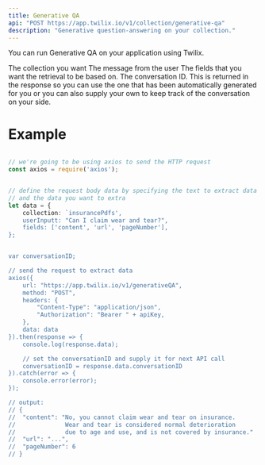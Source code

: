 ```yaml
---
title: Generative QA
api: "POST https://app.twilix.io/v1/collection/generative-qa"
description: "Generative question-answering on your collection."
---
```


You can run Generative QA on your application using Twilix.

<ParamField body="collection" type="string" required>
  The collection you want
</ParamField>

<ParamField body="userInput" type="string" required>
  The message from the user
</ParamField>
<ParamField body="fields" type="array" required>
  The fields that you want the retrieval to be based on.
</ParamField>
<ParamField body="conversationID" type="string">
  The conversation ID. This is returned in the response so you can use the one
  that has been automatically generated for you or you can also supply your own
  to keep track of the conversation on your side.
</ParamField>
<Snippet file="param-limit.mdx" />
<Snippet file="header-application-type.mdx" />

# Example
```typescript generative-qa.ts

// we're going to be using axios to send the HTTP request
const axios = require('axios');


// define the request body data by specifying the text to extract data from,
// and the data you want to extra
let data = {
    collection: `insurancePdfs',
    userInputt: "Can I claim wear and tear?",
    fields: ['content', 'url', 'pageNumber'],
};


var conversationID;

// send the request to extract data
axios({
    url: "https://app.twilix.io/v1/generativeQA",
    method: "POST",
    headers: {
        "Content-Type": "application/json",
        "Authorization": "Bearer " + apiKey,
    },
    data: data
}).then(response => {
    console.log(response.data);

    // set the conversationID and supply it for next API call
    conversationID = response.data.conversationID
}).catch(error => {
    console.error(error);
});

// output:
// {
//  "content": "No, you cannot claim wear and tear on insurance. 
//              Wear and tear is considered normal deterioration 
//              due to age and use, and is not covered by insurance."
//  "url": "...",
//  "pageNumber": 6
// }

```